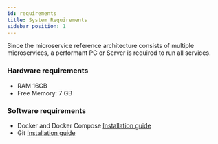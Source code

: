 ```yaml
---
id: requirements
title: System Requirements
sidebar_position: 1
---
```


Since the microservice reference architecture consists of multiple microservices, a performant PC or Server is required to run all services.

### Hardware requirements

- RAM 16GB
- Free Memory: 7 GB

### Software requirements

- Docker and Docker Compose [Installation guide](https://docs.docker.com/compose/install/)
- Git [Installation guide](https://github.com/git-guides/install-git)
